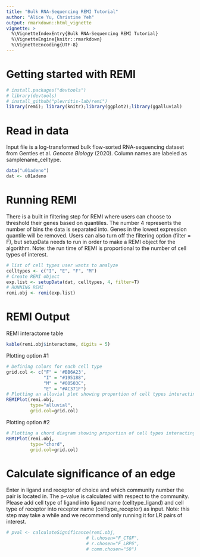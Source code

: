 ```yaml
---
title: "Bulk RNA-Sequencing REMI Tutorial"
author: "Alice Yu, Christine Yeh"
output: rmarkdown::html_vignette
vignette: >
  %\VignetteIndexEntry{Bulk RNA-Sequencing REMI Tutorial}
  %\VignetteEngine{knitr::rmarkdown}
  %\VignetteEncoding{UTF-8}
---
```


# Getting started with REMI
```r
# install.packages("devtools")
# library(devtools)
# install_github("plevritis-lab/remi")
library(remi); library(knitr);library(ggplot2);library(ggalluvial)
```

# Read in data
Input file is a log-transformed bulk flow-sorted RNA-sequencing dataset from Gentles et al. _Genome Biology_ (2020). Column names are labeled as samplename_celltype.
```r
data("u01adeno")
dat <- u01adeno
```

# Running REMI
There is a built in filtering step for REMI where users can choose to threshold their genes based on quantiles. The number 4 represents the number of bins the data is separated into. Genes in the lowest expression quantile will be removed. Users can also turn off the filtering option (filter = F), but setupData needs to run in order to make a REMI object for the algorithm. Note: the run time of REMI is proportional to the number of cell types of interest. 
```r
# list of cell types user wants to analyze 
celltypes <- c("I", "E", "F", "M")
# Create REMI object
exp.list <- setupData(dat, celltypes, 4, filter=T)
# RUNNING REMI
remi.obj <- remi(exp.list)
```

# REMI Output
REMI interactome table
```r
kable(remi.obj$interactome, digits = 5)
```

Plotting option #1
```r
# Defining colors for each cell type
grid.col <- c("F" = '#BB6A23', 
              "I" = "#195188", 
              "M" = "#00503C", 
              "E" = "#AC371F")
# Plotting an alluvial plot showing proportion of cell types interacting
REMIPlot(remi.obj, 
         type="alluvial", 
         grid.col=grid.col)
```

Plotting option #2
```r
# Plotting a chord diagram showing proportion of cell types interacting
REMIPlot(remi.obj, 
         type="chord", 
         grid.col=grid.col)
```

# Calculate significance of an edge
Enter in ligand and receptor of choice and which community number the pair is located in. The p-value is calculated with respect to the community. Please add cell type of ligand into ligand name (celltype_ligand) and cell type of receptor into receptor name (celltype_receptor) as input. Note: this step may take a while and we recommend only running it for LR pairs of interest.
```r
# pval <- calculateSignificance(remi.obj, 
                              # l.chosen="F_CTGF", 
                              # r.chosen="F_LRP6", 
                              # comm.chosen="50") 
```



